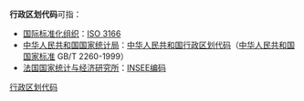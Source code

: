 '''行政区划代码'''可指：

* [[国际标准化组织|国际标准化组织]]：[[ISO_3166|ISO 3166]]
* [[中华人民共和国国家统计局|中华人民共和国国家统计局]]：[[中华人民共和国行政区划代码|中华人民共和国行政区划代码]]（[[中华人民共和国国家标准|中华人民共和国国家标准]] GB/T 2260-1999）
* [[法国国家统计与经济研究所|法国国家统计与经济研究所]]：[[INSEE编码|INSEE编码]]

{{disambig}}

[[Category:行政区划代码|]]